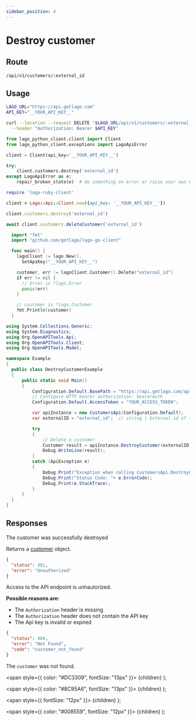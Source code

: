 ```yaml
---
sidebar_position: 4
---
```



# Destroy customer

## Route

```curl title="DELETE"
/api/v1/customers/:external_id
```

## Usage

<Tabs groupId="prog-language">
  <TabItem value="curl" label="Curl" default>

  ```bash
  LAGO_URL="https://api.getlago.com"
  API_KEY="__YOUR_API_KEY__"

  curl --location --request DELETE "$LAGO_URL/api/v1/customers/:external_id" \
    --header "Authorization: Bearer $API_KEY"
  ```
  </TabItem>

  <TabItem value="python" label="Python">

  ```python
  from lago_python_client.client import Client
  from lago_python_client.exceptions import LagoApiError

  client = Client(api_key='__YOUR_API_KEY__')

  try:
      client.customers.destroy('external_id')
  except LagoApiError as e:
      repair_broken_state(e)  # do something on error or raise your own exception
  ```
  </TabItem>

  <TabItem value="ruby" label="Ruby">

  ```ruby
  require 'lago-ruby-client'

  client = Lago::Api::Client.new({api_key: '__YOUR_API_KEY__'})

  client.customers.destroy('external_id')
  ```
  </TabItem>

  <TabItem value="javascript" label="Javascript">

  ```javascript
  await client.customers.deleteCustomer('external_id')
  ```
  </TabItem>

  <TabItem value="go" label="Go">

  ```go
    import "fmt"
    import "github.com/getlago/lago-go-client"

    func main() {
      lagoClient := lago.New().
        SetApiKey("__YOUR_API_KEY__")

      customer, err := lagoClient.Customer().Delete("external_id")
      if err != nil {
        // Error is *lago.Error
        panic(err)
      }

      // customer is *lago.Customer
      fmt.Println(customer)
    }
  ```

  </TabItem>

  <TabItem value="csharp" label="C#">

  ```csharp
using System.Collections.Generic;
using System.Diagnostics;
using Org.OpenAPITools.Api;
using Org.OpenAPITools.Client;
using Org.OpenAPITools.Model;

namespace Example
{
    public class DestroyCustomerExample
    {
        public static void Main()
        {
            Configuration.Default.BasePath = "https://api.getlago.com/api/v1";
            // Configure HTTP bearer authorization: bearerAuth
            Configuration.Default.AccessToken = "YOUR_ACCESS_TOKEN";

            var apiInstance = new CustomersApi(Configuration.Default);
            var externalID = "external_id";  // string | External id of the existing customer

            try
            {
                // Delete a customer
                Customer result = apiInstance.DestroyCustomer(externalID);
                Debug.WriteLine(result);
            }
            catch (ApiException e)
            {
                Debug.Print("Exception when calling CustomersApi.DestroyCustomer: " + e.Message );
                Debug.Print("Status Code: "+ e.ErrorCode);
                Debug.Print(e.StackTrace);
            }
        }
    }
}
  ```

  </TabItem>
</Tabs>

## Responses

<Tabs>
  <TabItem value="200" label="HTTP 200" default>
  The customer was successfully destroyed

  Returns a [customer](./customer-object) object.
  </TabItem>

  <TabItem value="401" label="HTTP 401">

  ```json
  {
    "status": 401,
    "error": "Unauthorized"
  }
  ```

  Access to the API endpoint is unhautorized.

  **Possible reasons are:**
  * The `Authorization` header is missing
  * The `Authorization` header does not contain the API key
  * The Api key is invalid or expired


  </TabItem>

  <TabItem value="404" label="HTTP 404">

  ```json
  {
    "status": 404,
    "error": "Not Found",
    "code": "customer_not_found"
  }
  ```

  The `customer` was not found.
  </TabItem>
</Tabs>

  <span
    style={{
      color: "#DC3309",
      fontSize: "13px"
    }}>
    {children}
  </span>
);

  <span
    style={{
      color: "#8C95A6",
      fontSize: "13px"
    }}>
    {children}
  </span>
);


  <span
    style={{
      fontSize: "12px"
    }}>
    {children}
  </span>
);

  <span
    style={{
      color: "#008559",
      fontSize: "12px"
    }}>
    {children}
  </span>
);
